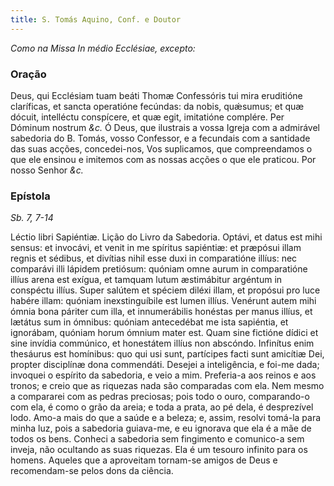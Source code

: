 ```yaml
---
title: S. Tomás Aquino, Conf. e Doutor
---
```


<em>Como na Missa In médio Ecclésiae, excepto:</em>


<LinkCard
  href="/missal/comum/13doutores"
  title="Doutores - Missa In médio Ecclésiae"
/>

### Oração

<div class="grid grid-cols-2 gap-5">
  <span class="text-justify">
    Deus, qui Ecclésiam tuam beáti Thomæ Confessóris tui mira eruditióne
    claríficas, et sancta operatióne fecúndas: da nobis, quǽsumus; et quæ
    dócuit, intelléctu conspícere, et quæ egit, imitatióne complére. Per Dóminum
    nostrum <em>&c.</em>
  </span>
  <span class="text-justify">
    Ó Deus, que ilustrais a vossa Igreja com a admirável sabedoria do B. Tomás,
    vosso Confessor, e a fecundais com a santidade das suas acções,
    concedei-nos, Vos suplicamos, que compreendamos o que ele ensinou e imitemos
    com as nossas acções o que ele praticou. Por nosso Senhor <em>&c.</em>
  </span>
</div>

### Epístola

_Sb. 7, 7-14_

<div class="grid grid-cols-2 gap-5">
  <span class="text-justify">Léctio libri Sapiéntiæ.</span>
  <span class="text-justify">Lição do Livro da Sabedoria.</span>
  <span class="text-justify">
    Optávi, et datus est mihi sensus: et invocávi, et venit in me spíritus
    sapiéntiæ: et præpósui illam regnis et sédibus, et divítias nihil esse duxi
    in comparatióne illíus: nec comparávi illi lápidem pretiósum: quóniam omne
    aurum in comparatióne illíus arena est exígua, et tamquam lutum æstimábitur
    argéntum in conspéctu illíus. Super salútem et spéciem diléxi illam, et
    propósui pro luce habére illam: quóniam inexstinguíbile est lumen illíus.
    Venérunt autem mihi ómnia bona páriter cum illa, et innumerábilis honéstas
    per manus illíus, et lætátus sum in ómnibus: quóniam antecedébat me ista
    sapiéntia, et ignorábam, quóniam horum ómnium mater est. Quam sine fictióne
    dídici et sine invídia commúnico, et honestátem illíus non abscóndo.
    Infinítus enim thesáurus est homínibus: quo qui usi sunt, partícipes facti
    sunt amicítiæ Dei, propter disciplínæ dona commendáti.
  </span>
  <span class="text-justify">
    Desejei a inteligência, e foi-me dada; invoquei o espírito da sabedoria, e
    veio a mim. Preferia-a aos reinos e aos tronos; e creio que as riquezas nada
    são comparadas com ela. Nem mesmo a compararei com as pedras preciosas; pois
    todo o ouro, comparando-o com ela, é como o grão da areia; e toda a prata,
    ao pé dela, é desprezível lodo. Amo-a mais do que a saúde e a beleza; e,
    assim, resolvi tomá-la para minha luz, pois a sabedoria guiava-me, e eu
    ignorava que ela é a mãe de todos os bens. Conheci a sabedoria sem
    fingimento e comunico-a sem inveja, não ocultando as suas riquezas. Ela é um
    tesouro infinito para os homens. Aqueles que a aproveitam tornam-se amigos
    de Deus e recomendam-se pelos dons da ciência.
  </span>
</div>
